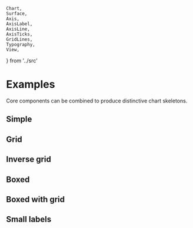     Chart,
    Surface,
    Axis,
    AxisLabel,
    AxisLine,
    AxisTicks,
    GridLines,
    Typography,
    View,
} from '../src'

<Meta title="Core/Examples" />

# Examples

Core components can be combined to produce distinctive chart skeletons.

## Simple

<Canvas>
    <Story name="default">
        <Chart {...commonProps}>
            <View {...commonViewProps}>
                <Axis variant={'bottom'} label={'x-axis (a.u.)'} />
                <Axis variant={'left'} label={'y-axis (a.u.)'} />
                <Typography x={0} y={-20} variant="title" children="Title" />
            </View>
        </Chart>
    </Story>
</Canvas>

## Grid

<Canvas>
    <Story name="grid">
        <Chart {...commonProps}>
            <View {...commonViewProps}>
                <Axis variant={'bottom'} label={'x-axis (a.u.)'} />
                <Axis variant={'left'} label={'y-axis (a.u.)'} />
                <GridLines variant={'x'} />
                <GridLines variant={'y'} />
                <Typography y={-20} variant="title" children="Title" />
            </View>
        </Chart>
    </Story>
</Canvas>

## Inverse grid

<Canvas>
    <Story name="inverse grid">
        <Chart {...commonProps}>
            <View {...commonViewProps}>
                <Surface variant={'inner'} style={{ fill: '#f0f0f0' }} />
                <Axis variant={'bottom'} label={'x-axis (a.u.)'} />
                <Axis variant={'left'} label={'y-axis (a.u.)'} />
                <GridLines variant={'x'} style={{ stroke: '#ffffff', strokeWidth: '2px' }} />
                <GridLines variant={'y'} style={{ stroke: '#ffffff', strokeWidth: '2px' }} />
                <Typography y={-20} variant="title" children="Title" />
            </View>
        </Chart>
    </Story>
</Canvas>

## Boxed

<Canvas>
    <Story name="boxed">
        <Chart {...commonProps}>
            <View {...commonViewProps}>
                <Surface
                    variant={'inner'}
                    style={{ fill: '#ffffff', stroke: '#222222', strokeWidth: '1px' }}
                    expansion={[10, 10, 10, 10]}
                />
                <Axis variant={'bottom'} ticks={null} padding={10}>
                    <AxisTicks
                        variant={'bottom'}
                        size={5}
                        padding={8}
                        style={{ strokeWidth: '1px' }}
                    />
                    <AxisLabel variant={'bottom'} padding={36} children={'x-axis (a.u.)'} />
                </Axis>
                <Axis variant={'left'} ticks={null} padding={10}>
                    <AxisTicks
                        variant={'left'}
                        size={5}
                        padding={8}
                        style={{ strokeWidth: '1px' }}
                    />
                    <AxisLabel variant={'left'} padding={44} children={'y-axis (a.u.)'} />
                </Axis>
                <Axis variant={'right'} ticks={null} padding={10} />
                <Axis variant={'top'} ticks={null} padding={10} />
                <Typography
                    x={140}
                    y={-22}
                    variant="title"
                    children="Title"
                    style={{ textAnchor: 'middle' }}
                />
            </View>
        </Chart>
    </Story>
</Canvas>

## Boxed with grid

<Canvas>
    <Story name="boxed with grid">
        <Chart {...commonProps}>
            <View {...commonViewProps}>
                <Surface
                    variant={'inner'}
                    style={{ fill: '#ffffff', stroke: '#222222', strokeWidth: '1px' }}
                    expansion={[10, 10, 10, 10]}
                />
                <GridLines
                    variant={'x'}
                    expansion={[12, 12]}
                    style={{ stroke: '#aaaaaa', strokeDasharray: '5 5' }}
                />
                <GridLines
                    variant={'y'}
                    expansion={[12, 12]}
                    style={{ stroke: '#aaaaaa', strokeDasharray: '5 5' }}
                />
                <Axis variant={'bottom'} ticks={null} padding={12}>
                    <AxisTicks variant={'bottom'} ticks={5} size={-5} padding={6} />
                    <AxisLabel variant={'bottom'} padding={36} children={'x-axis (a.u.)'} />
                </Axis>
                <Axis variant={'left'} ticks={null} padding={12}>
                    <AxisTicks variant={'left'} ticks={5} size={-5} padding={6} />
                    <AxisLabel variant={'left'} padding={44} children={'y-axis (a.u.)'} />
                </Axis>
                <Axis variant={'right'} ticks={null} padding={12}>
                    <AxisTicks variant={'right'} ticks={5} size={-5} format={null} />
                </Axis>
                <Axis variant={'top'} ticks={null} padding={12}>
                    <AxisTicks variant={'top'} ticks={5} size={-5} format={null} />
                </Axis>
                <Typography
                    x={140}
                    y={-26}
                    variant="title"
                    children="Title"
                    style={{ textAnchor: 'middle' }}
                />
            </View>
        </Chart>
    </Story>
</Canvas>

## Small labels

<Canvas>
    <Story name="small labels">
        <Chart
            id="small-labels"
            {...commonProps}
            padding={[50, 50, 55, 60]}
            theme={{
                text: {
                    tickLabel: { fontSize: '11px', fill: '#777777' },
                    axisLabel: { fontSize: '13px', fill: '#555555' },
                },
            }}
        >
            <View {...commonViewProps}>
                <Surface variant={'outer'} style={{ fill: '#f4f4f4' }} />
                <GridLines variant={'y'} style={{ stroke: '#aaaaaa', strokeWidth: '1px' }} />
                <Axis variant={'bottom'} ticks={null}>
                    <AxisTicks variant={'bottom'} ticks={5} size={5} padding={10} />
                    <AxisLine
                        variant={'bottom'}
                        style={{ visibility: 'visible', stroke: '#222222', strokeWidth: '2px' }}
                    />
                    <AxisLabel
                        variant={'bottom'}
                        anchor={'end'}
                        padding={32}
                        children={'x-axis (a.u.)'}
                    />
                </Axis>
                <Axis variant={'left'} ticks={null}>
                    <AxisTicks variant={'left'} ticks={5} size={0} padding={6} />
                </Axis>
                <Typography x={-6} y={-28} variant={'axisLabel'} children={'y-axis (a.u.)'} />
            </View>
        </Chart>
    </Story>
</Canvas>
